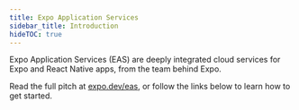 ```yaml
---
title: Expo Application Services
sidebar_title: Introduction
hideTOC: true
---
```



Expo Application Services (EAS) are deeply integrated cloud services for Expo and React Native apps, from the team behind Expo.

Read the full pitch at [expo.dev/eas](https://expo.dev/eas), or follow the links below to learn how to get started.

<BoxLink
  title="EAS Build"
  description="Compile and sign Android/iOS apps with custom native code in the cloud. Learn more."
  href="/build/introduction"
  Icon={BuildIcon}
/>

<BoxLink
  title="EAS Submit"
  description="Upload your app to the Apple App Store or Google Play Store from the cloud with one CLI command. Learn more."
  href="/submit/introduction"
  Icon={StoreIcon}
/>

<BoxLink
  title="EAS Update"
  description="Address small bugs and push quick fixes directly to end-users. Learn more."
  href="/eas-update/introduction"
  Icon={UpdateIcon}
/>

<BoxLink
  title="EAS Metadata (In Preview)"
  description="Upload all app store information required to get your app published. Learn more."
  href="/eas/metadata/"
/>
